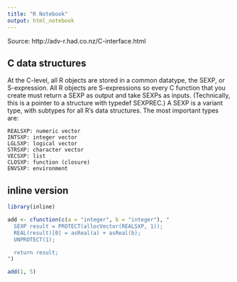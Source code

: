 ```yaml
---
title: "R Notebook"
output: html_notebook
---
```


Source: http://adv-r.had.co.nz/C-interface.html

## C data structures
At the C-level, all R objects are stored in a common datatype, the SEXP, or S-expression. All R objects are S-expressions so every C function that you create must return a SEXP as output and take SEXPs as inputs. (Technically, this is a pointer to a structure with typedef SEXPREC.) A SEXP is a variant type, with subtypes for all R’s data structures. The most important types are:

    REALSXP: numeric vector
    INTSXP: integer vector
    LGLSXP: logical vector
    STRSXP: character vector
    VECSXP: list
    CLOSXP: function (closure)
    ENVSXP: environment



## inline version

```r
library(inline)

add <- cfunction(c(a = "integer", b = "integer"), "
  SEXP result = PROTECT(allocVector(REALSXP, 1));
  REAL(result)[0] = asReal(a) + asReal(b);
  UNPROTECT(1);

  return result;
")

add(1, 5)
```

